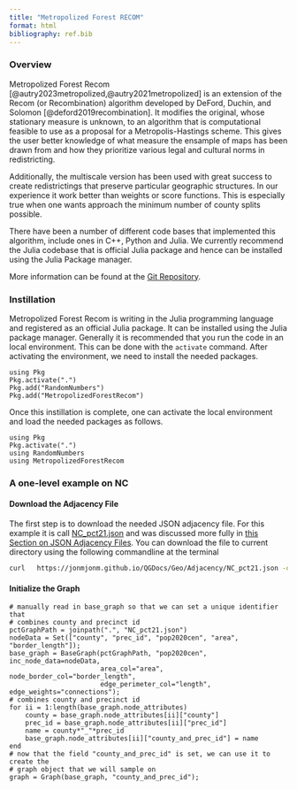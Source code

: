 ```yaml
---
title: "Metropolized Forest RECOM"
format: html
bibliography: ref.bib
---
```


### Overview

Metropolized Forest Recom [@autry2023metropolized,@autry2021metropolized] is an extension of the Recom (or Recombination) algorithm developed by DeFord, Duchin, and Solomon [@deford2019recombination]. It modifies the original, whose stationary measure is unknown, to an algorithm that is computational feasible to use as a proposal for a Metropolis-Hastings scheme. This gives the user better knowledge of what measure the ensample of maps has been drawn from and how they prioritize various legal and cultural norms in redistricting.

Additionally, the multiscale version has been used with great success to create redistrictings that preserve particular geographic structures. In our experience it work  better than weights or score functions. This is  especially true when one wants approach the minimum number of county splits possible.

There have been a number of different code bases that implemented this algorithm, include ones in C++, Python and Julia. We currently recommend the Julia codebase that is official Julia package and hence can be installed using the Julia Package manager. 

More information can be found at the [Git Repository](https://github.com/jonmjonm/MetropolizedForestRecom.jl).

### Instillation

Metropolized Forest Recom is writing in the Julia programming language and registered as an official Julia package. It can be installed  using the Julia package manager. Generally it is recommended that you run the code in an local environment. This can be done with the `activate` command. After activating the environment, we need to install the needed packages. 

```.julia
using Pkg
Pkg.activate(".")
Pkg.add("RandomNumbers")
Pkg.add("MetropolizedForestRecom")
```
Once this instillation is complete, one can activate the local environment and load the needed packages as follows.

```.julia
using Pkg
Pkg.activate(".")
using RandomNumbers
using MetropolizedForestRecom
```

### A one-level example on NC



#### Download the Adjacency File

The first step is to download the needed JSON adjacency file. For this example it is call [NC_pct21.json](Geo/Adjacency/NC_pct21.json) and was discussed more fully in [this Section on JSON Adjacency Files](geographic.html#sec-json-adjacency-files). You can download the file to current directory using the following commandline at the terminal
```.sh
curl   https://jonmjonm.github.io/QGDocs/Geo/Adjacency/NC_pct21.json -o NC_pct21.json
```

#### Initialize the Graph

```.julia
# manually read in base_graph so that we can set a unique identifier that 
# combines county and precinct id
pctGraphPath = joinpath(".", "NC_pct21.json")
nodeData = Set(["county", "prec_id", "pop2020cen", "area", "border_length"]);
base_graph = BaseGraph(pctGraphPath, "pop2020cen", inc_node_data=nodeData,
                       area_col="area", node_border_col="border_length",
                       edge_perimeter_col="length", edge_weights="connections");
# combines county and precinct id
for ii = 1:length(base_graph.node_attributes)
    county = base_graph.node_attributes[ii]["county"]
    prec_id = base_graph.node_attributes[ii]["prec_id"]
    name = county*"_"*prec_id
    base_graph.node_attributes[ii]["county_and_prec_id"] = name
end
# now that the field "county_and_prec_id" is set, we can use it to create the 
# graph object that we will sample on
graph = Graph(base_graph, "county_and_prec_id");
```